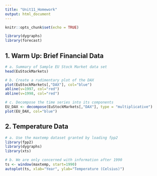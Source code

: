 ```yaml
---
title: "Unit11_Homework"
output: html_document
---
```


```r
knitr::opts_chunk$set(echo = TRUE)
```

```r
library(dygraphs)
library(forecast)
```


## 1. Warm Up: Brief Financial Data
```r
# a. Summary of Sample EU Stock Market data set
head(EuStockMarkets)
```

```r
# b. Create a rudimentary plot of the DAX
plot(EuStockMarkets[,"DAX"], col="blue")
abline(v=1997, col="red")
abline(v=1998, col="red")
```

```r
# c. Decompose the time series into its components 
EU_DAX <- decompose(EuStockMarkets[,"DAX"], type = "multiplicative")
plot(EU_DAX, col="blue")
```

## 2.	Temperature Data
```r
# a. Use the maxtemp dataset granted by loading fpp2
library(fpp2)
library(dygraphs)
library(xts)
```

```r
# b. We are only concerned with information after 1990
ts <- window(maxtemp, start=1990)
autoplot(ts, xlab="Year", ylab="Temperature (Celsius)")
```















